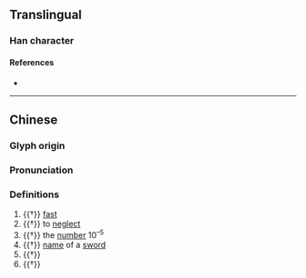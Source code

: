 {{also|㫚}}
{{character info/new}}
==Translingual==

===Han character===
{{Han char|rn=73|rad=曰|as=04|sn=8|four=27602|canj=PHA,XPHA|ids=⿱勿曰}}

====References====
* {{Han ref|kx=0492.020|dkj=14287|hdz=21493.020|uh=66F6|ud=26358|bh=CCD1|bd=52433}}

----

==Chinese==
{{zh-forms}}

===Glyph origin===
{{Han etym}}

===Pronunciation===
{{zh-pron
|m=hū
|c=fat1
|mc=y
|oc=y
|ma=
|cat=adv,v,num,n
}}

===Definitions===
{{zh-hanzi}}

# {{†}} [[fast]]
# {{†}} to [[neglect]]
# {{†}} the [[number]] 10<sup>–5</sup> {{rfv-sense|zh}}
# {{†}} [[name]] of a [[sword]]
# {{†}} {{zh-alt-form|笏}}
# {{†}} {{zh-alt-form|昒}}